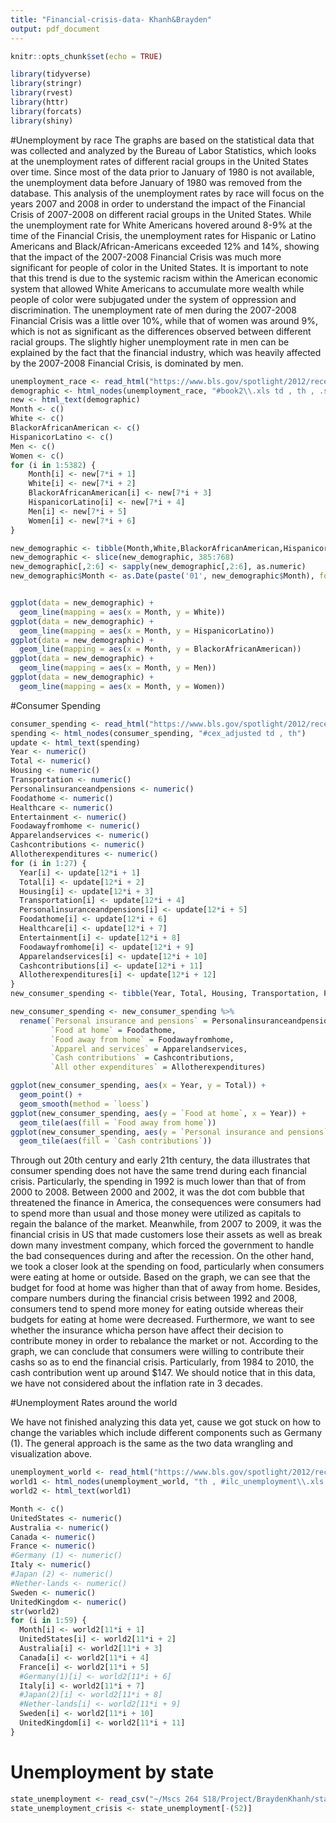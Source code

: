 ```yaml
---
title: "Financial-crisis-data- Khanh&Brayden"
output: pdf_document
---
```


```r
knitr::opts_chunk$set(echo = TRUE)
```

```r
library(tidyverse)
library(stringr)
library(rvest)
library(httr)
library(forcats)
library(shiny)
```

#Unemployment by race
The graphs are based on the statistical data that was collected and analyzed by the Bureau of Labor Statistics, which looks at the unemployment rates of different racial groups in the United States over time. Since most of the data prior to January of 1980 is not available, the unemployment data before January of 1980 was removed from the database. This analysis of the unemployment rates by race will focus on the years 2007 and 2008 in order to understand the impact of the Financial Crisis of 2007-2008 on different racial groups in the United States. While the unemployment rate for White Americans hovered around 8-9% at the time of the Financial Crisis, the unemployment rates for Hispanic or Latino Americans and Black/African-Americans exceeded 12% and 14%, showing that the impact of the 2007-2008 Financial Crisis was much more significant for people of color in the United States. It is important to note that this trend is due to the systemic racism within the American economic system that allowed White Americans to accumulate more wealth while people of color were subjugated under the system of oppression and discrimination. The unemployment rate of men during the 2007-2008 Financial Crisis was a little over 10%, while that of women was around 9%, which is not as significant as the differences observed between different racial groups. The slightly higher unemployment rate in men can be explained by the fact that the financial industry, which was heavily affected by the 2007-2008 Financial Crisis, is dominated by men. 
```r
unemployment_race <- read_html("https://www.bls.gov/spotlight/2012/recession/data_cps_unemp_demographics.htm") 
demographic <- html_nodes(unemployment_race, "#book2\\.xls td , th , .sub0")
new <- html_text(demographic)
Month <- c()
White <- c() 
BlackorAfricanAmerican <- c()
HispanicorLatino <- c()
Men <- c() 
Women <- c()
for (i in 1:5382) {
    Month[i] <- new[7*i + 1]
    White[i] <- new[7*i + 2]
    BlackorAfricanAmerican[i] <- new[7*i + 3]
    HispanicorLatino[i] <- new[7*i + 4]
    Men[i] <- new[7*i + 5]
    Women[i] <- new[7*i + 6]
} 

new_demographic <- tibble(Month,White,BlackorAfricanAmerican,HispanicorLatino,Men,Women)
new_demographic <- slice(new_demographic, 385:768)
new_demographic[,2:6] <- sapply(new_demographic[,2:6], as.numeric)
new_demographic$Month <- as.Date(paste('01', new_demographic$Month), format = "%d %b %Y")


ggplot(data = new_demographic) +  
  geom_line(mapping = aes(x = Month, y = White)) 
ggplot(data = new_demographic) + 
  geom_line(mapping = aes(x = Month, y = HispanicorLatino))
ggplot(data = new_demographic) +
  geom_line(mapping = aes(x = Month, y = BlackorAfricanAmerican))
ggplot(data = new_demographic) + 
  geom_line(mapping = aes(x = Month, y = Men))
ggplot(data = new_demographic) + 
  geom_line(mapping = aes(x = Month, y = Women))

```

#Consumer Spending

```r
consumer_spending <- read_html("https://www.bls.gov/spotlight/2012/recession/data_cex_1984.htm")
spending <- html_nodes(consumer_spending, "#cex_adjusted td , th")
update <- html_text(spending)
Year <- numeric()
Total <- numeric()
Housing <- numeric()
Transportation <- numeric()
Personalinsuranceandpensions <- numeric()
Foodathome <- numeric()
Healthcare <- numeric()
Entertainment <- numeric()
Foodawayfromhome <- numeric()
Apparelandservices <- numeric()
Cashcontributions <- numeric()
Allotherexpenditures <- numeric()
for (i in 1:27) {
  Year[i] <- update[12*i + 1]
  Total[i] <- update[12*i + 2]
  Housing[i] <- update[12*i + 3]
  Transportation[i] <- update[12*i + 4]
  Personalinsuranceandpensions[i] <- update[12*i + 5]
  Foodathome[i] <- update[12*i + 6]
  Healthcare[i] <- update[12*i + 7]
  Entertainment[i] <- update[12*i + 8]
  Foodawayfromhome[i] <- update[12*i + 9]
  Apparelandservices[i] <- update[12*i + 10]
  Cashcontributions[i] <- update[12*i + 11]
  Allotherexpenditures[i] <- update[12*i + 12]
}
new_consumer_spending <- tibble(Year, Total, Housing, Transportation, Personalinsuranceandpensions, Foodathome, Healthcare, Entertainment, Foodawayfromhome, Apparelandservices, Cashcontributions, Allotherexpenditures)

new_consumer_spending <- new_consumer_spending %>%
  rename(`Personal insurance and pensions` = Personalinsuranceandpensions,
         `Food at home` = Foodathome,
         `Food away from home` = Foodawayfromhome,
         `Apparel and services` = Apparelandservices,
         `Cash contributions` = Cashcontributions,
         `All other expenditures` = Allotherexpenditures)

ggplot(new_consumer_spending, aes(x = Year, y = Total)) +  
  geom_point() +
  geom_smooth(method = `loess`)
ggplot(new_consumer_spending, aes(y = `Food at home`, x = Year)) +  
  geom_tile(aes(fill = `Food away from home`))
ggplot(new_consumer_spending, aes(y = `Personal insurance and pensions`, x = Year)) +  
  geom_tile(aes(fill = `Cash contributions`))
```

Through out 20th century and early 21th century, the data illustrates that consumer spending does not have the same trend during each financial crisis. Particularly, the spending in 1992 is much lower than that of from 2000 to 2008. Between 2000 and 2002, it was the dot com bubble that threatened the finance in America, the consequences were consumers had to spend more than usual and those money were utilized as capitals to regain the balance of the market. Meanwhile, from 2007 to 2009, it was the financial crisis in US that made customers lose their assets as well as break down many investment company, which forced the government to handle the bad consequences during and after the recession. On the other hand, we took a closer look at the spending on food, particularly when consumers were eating at home or outside. Based on the graph, we can see that the budget for food at home was higher than that of away from home. Besides, compare numbers during the financial crisis between 1992 and 2008, consumers tend to spend more money for eating outside whereas their budgets for eating at home were decreased. Furthermore, we want to see whether the insurance whicha person have affect their decision to contribute money in order to rebalance the market or not. According to the graph, we can conclude that consumers were willing to contribute their cashs so as to end the financial crisis. Particularly, from 1984 to 2010, the cash contribution went up around $147. We should notice that in this data, we have not considered about the inflation rate in 3 decades.         

#Unemployment Rates around the world

We have not finished analyzing this data yet, cause we got stuck on how to change the variables which include different components such as Germany (1). The general approach is the same as the two data wrangling and visualization above.

```r
unemployment_world <- read_html("https://www.bls.gov/spotlight/2012/recession/data_ilc_unemployment.htm")
world1 <- html_nodes(unemployment_world, "th , #ilc_unemployment\\.xls td")
world2 <- html_text(world1)

Month <- c()
UnitedStates <- numeric()
Australia <- numeric()
Canada <- numeric()
France <- numeric()
#Germany (1) <- numeric()
Italy <- numeric()
#Japan (2) <- numeric()
#Nether-lands <- numeric()
Sweden <- numeric()
UnitedKingdom <- numeric()
str(world2)
for (i in 1:59) {
  Month[i] <- world2[11*i + 1]
  UnitedStates[i] <- world2[11*i + 2]
  Australia[i] <- world2[11*i + 3]
  Canada[i] <- world2[11*i + 4]
  France[i] <- world2[11*i + 5]
  #Germany(1)[i] <- world2[11*i + 6]
  Italy[i] <- world2[11*i + 7]
  #Japan(2)[i] <- world2[11*i + 8]
  #Nether-lands[i] <- world2[11*i + 9]
  Sweden[i] <- world2[11*i + 10]
  UnitedKingdom[i] <- world2[11*i + 11]
}
```

# Unemployment by state
```r
state_unemployment <- read_csv("~/Mscs 264 S18/Project/BraydenKhanh/state_unemployment_data.csv")
state_unemployment_crisis <- state_unemployment[-(52)]
```
